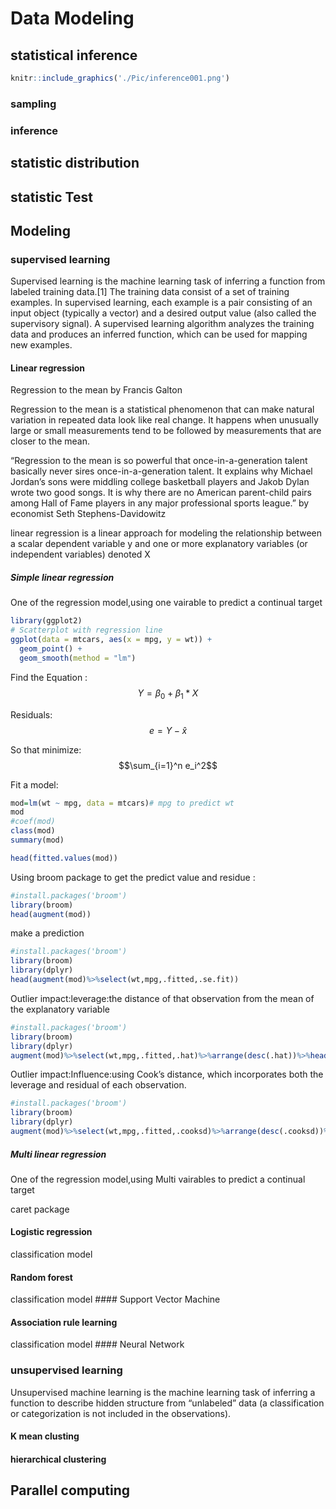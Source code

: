# Data Modeling 

## statistical inference
```r
knitr::include_graphics('./Pic/inference001.png')
```
### sampling

### inference

## statistic distribution 

## statistic Test

## Modeling


### supervised learning
Supervised learning is the machine learning task of inferring a function from labeled training data.[1] The training data consist of a set of training examples. In supervised learning, each example is a pair consisting of an input object (typically a vector) and a desired output value (also called the supervisory signal). A supervised learning algorithm analyzes the training data and produces an inferred function, which can be used for mapping new examples.



#### Linear regression

Regression to the mean by Francis Galton

Regression to the mean is a statistical phenomenon that can make natural variation in repeated data look like real change. It happens when unusually large or small measurements tend to be followed by measurements that are closer to the mean.

"Regression to the mean is so powerful that once-in-a-generation talent basically never sires once-in-a-generation talent. It explains why Michael Jordan’s sons were middling college basketball players and Jakob Dylan wrote two good songs. It is why there are no American parent-child pairs among Hall of Fame players in any major professional sports league."
by economist Seth Stephens-Davidowitz

linear regression is a linear approach for modeling the relationship between a scalar dependent variable y and one or more explanatory variables (or independent variables) denoted X




##### Simple linear regression

One of the regression model,using one vairable to predict a continual target
```r
library(ggplot2)
# Scatterplot with regression line
ggplot(data = mtcars, aes(x = mpg, y = wt)) + 
  geom_point() + 
  geom_smooth(method = "lm")
```


Find the Equation : 
$$Y=\beta_0+\beta_1*X$$

Residuals:
$$e=Y-\hat{x}$$

So that minimize:
$$\sum_{i=1}^n e_i^2$$

Fit a model:
```r
mod=lm(wt ~ mpg, data = mtcars)# mpg to predict wt
mod
#coef(mod)
class(mod)
summary(mod)

head(fitted.values(mod))
```

Using broom package to get the predict value and residue :
```r
#install.packages('broom')
library(broom)
head(augment(mod))

```

make a prediction
```r
#install.packages('broom')
library(broom)
library(dplyr)
head(augment(mod)%>%select(wt,mpg,.fitted,.se.fit))

```


Outlier impact:leverage:the distance of that observation from the mean of the explanatory variable

```r
#install.packages('broom')
library(broom)
library(dplyr)
augment(mod)%>%select(wt,mpg,.fitted,.hat)%>%arrange(desc(.hat))%>%head()
```


Outlier impact:Influence:using Cook's distance, which incorporates both the leverage and residual of each observation.
```r
#install.packages('broom')
library(broom)
library(dplyr)
augment(mod)%>%select(wt,mpg,.fitted,.cooksd)%>%arrange(desc(.cooksd))%>%head()
```





##### Multi linear regression
One of the regression model,using Multi vairables to predict a continual target

caret package




#### Logistic regression
classification model




#### Random forest
classification model
#### Support Vector Machine

#### Association rule learning
classification model
#### Neural Network


### unsupervised learning
Unsupervised machine learning is the machine learning task of inferring a function to describe hidden structure from "unlabeled" data (a classification or categorization is not included in the observations).

#### K mean clusting

#### hierarchical clustering



## Parallel computing

